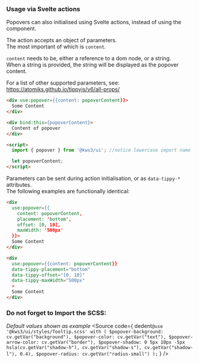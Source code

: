 
<Version />

<Meta
  title="Helpers/Popover/2. Popover Action"
/>

### Usage via Svelte actions
Popovers can also initialised using Svelte actions, instead of using the component.  

<div className="columns">
  <div className="column">

The action accepts an object of parameters.  
The most important of which is `content`.  

`content` needs to be, either a reference to a dom node, or a string.  
When a string is provided, the string will be displayed as the popover content.

For a list of other supported parameters, see: https://atomiks.github.io/tippyjs/v6/all-props/

  </div>
  <div className="column">

```html
<div use:popover={{content: popoverContent}}>
  Some Content
</div>

<div bind:this={popoverContent}>
  Content of popover
</div>

<script>
  import { popover } from '@kws3/ui'; //notice lowercase import name

  let popoverContent;
</script>
```

  </div>
</div>

Parameters can be sent during action initialisation, or as `data-tippy-*` attributes.  
The following examples are functionally identical:

<div className="columns">
  <div className="column">

```html
<div 
  use:popover={{
    content: popoverContent,
    placement: 'bottom',
    offset: [0, 10],
    maxWidth: '500px'
  }}>
  Some Content
</div>
```

  </div>
  <div className="column">

```html
<div 
  use:popover={{content: popoverContent}}
  data-tippy-placement="bottom"
  data-tippy-offset="[0, 10]"
  data-tippy-maxWidth="500px"
  >
  Some Content
</div>
```

  </div>
</div>

### Do not forget to Import the SCSS:
_Default values shown as example_
<Source
  code={
    dedent`
    @use '@kws3/ui/styles/Tooltip.scss' with (
      $popover-background: cv.getVar("background"),
      $popover-color: cv.getVar("text"),
      $popover-arrow-color: cv.getVar("border"),
      $popover-shadow: 0 5px 10px -5px hsla(cv.getVar("shadow-h"), cv.getVar("shadow-s"), cv.getVar("shadow-l"), 0.4),
      $popover-radius: cv.getVar("radius-small")
    );
    `
  }
/>
